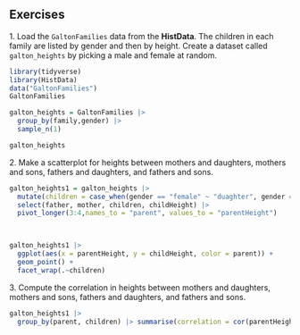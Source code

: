 ## Exercises 
1\. Load the `GaltonFamilies` data from the __HistData__. The children in each family are listed by gender and then by height. Create a dataset called `galton_heights` by picking a male and female at random.  

```r
library(tidyverse) 
library(HistData) 
data("GaltonFamilies") 
GaltonFamilies

galton_heights = GaltonFamilies |> 
  group_by(family,gender) |> 
  sample_n(1)

galton_heights
```


2\. Make a scatterplot for heights between mothers and daughters, mothers and sons, fathers and daughters, and fathers and sons.  

```r
galton_heights1 = galton_heights |> 
  mutate(children = case_when(gender == "female" ~ "duaghter", gender == "male" ~ "son")) |>
  select(father, mother, children, childHeight) |>
  pivot_longer(3:4,names_to = "parent", values_to = "parentHeight")
  


galton_heights1 |> 
  ggplot(aes(x = parentHeight, y = childHeight, color = parent)) +
  geom_point() + 
  facet_wrap(.~children)

```


3\. Compute the correlation in heights between mothers and daughters, mothers and sons, fathers and daughters, and fathers and sons. 

```r
galton_heights1 |> 
  group_by(parent, children) |> summarise(correlation = cor(parentHeight, childHeight))
```

